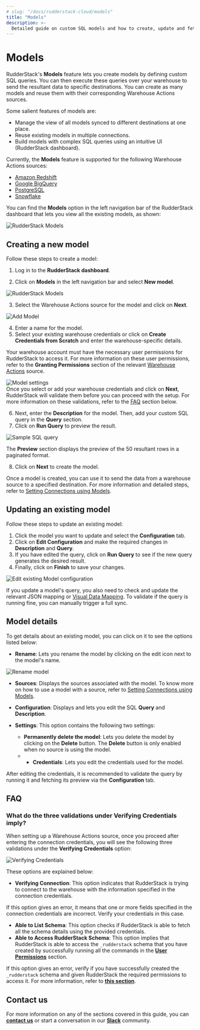 ```yaml
---
# slug: "/docs/rudderstack-cloud/models"
title: "Models"
description: >-
  Detailed guide on custom SQL models and how to create, update and fetch their details in RudderStack dashboard.
---
```


# Models

RudderStack's **Models** feature lets you create models by defining custom SQL queries. You can then execute these queries over your warehouse to send the resultant data to specific destinations. You can create as many models and reuse them with their corresponding Warehouse Actions sources.

Some salient features of models are:
* Manage the view of all models synced to different destinations at one place.
* Reuse existing models in multiple connections.
* Build models with complex SQL queries using an intuitive UI (RudderStack dashboard).

<div class="infoBlock">

Currently, the <strong>Models</strong> feature is supported for the following Warehouse Actions sources:
<ul>
<li><a href="https://www.rudderstack.com/docs/warehouse-actions/amazon-redshift/">Amazon Redshift</a></li> 
<li><a href="https://www.rudderstack.com/docs/warehouse-actions/google-bigquery/">Google BigQuery</a></li>
<li><a href="https://www.rudderstack.com/docs/warehouse-actions/postgresql/">PostgreSQL</a> </li>
<li><a href="https://www.rudderstack.com/docs/warehouse-actions/snowflake/">Snowflake</a></li>
</ul>
</div>

You can find the **Models** option in the left navigation bar of the RudderStack dashboard that lets you view all the existing models, as shown:

<img src="../assets/warehouse-actions-sources/models-view-dashboard.png" alt="RudderStack Models" />

## Creating a new model

Follow these steps to create a model:

1. Log in to the **RudderStack dashboard**.

2. Click on **Models** in the left navigation bar and select **New model**.

<img src="../assets/warehouse-actions-sources/models-dashboard.png" alt="RudderStack Models"/>

3. Select the Warehouse Actions source for the model and click on **Next**.

<img src="../assets/warehouse-actions-sources/select-source-model.png" alt="Add Model"/>

4. Enter a name for the model.
5. Select your existing warehouse credentials or click on **Create Credentials from Scratch** and enter the warehouse-specific details.
 
<div class="warningBlock">

Your warehouse account must have the necessary user permissions for RudderStack to access it. For more information on these user permissions, refer to the <strong>Granting Permissions</strong> section of the relevant <a href="https://www.rudderstack.com/docs/warehouse-actions/">Warehouse Actions</a> source.
</div>

<img src="../assets/warehouse-actions-sources/model-settings.png" alt="Model settings" />

<div class="infoBlock">
Once you select or add your warehouse credentials and click on <strong>Next</strong>, RudderStack will validate them before you can proceed with the setup. For more information on these validations, refer to the <a href="#FAQ">FAQ</a> section below.
</div>

6. Next, enter the **Description** for the model. Then, add your custom SQL query in the **Query** section. 
7. Click on **Run Query** to preview the result.

<img src="../assets/warehouse-actions-sources/sample-sql-query.png" alt="Sample SQL query" />

<div class="infoBlock">

The <strong>Preview</strong> section displays the preview of the 50 resultant rows in a paginated format.
</div>

8. Click on **Next** to create the model.

<div class="infoBlock">
Once a model is created, you can use it to send the data from a warehouse source to a specified destination. For more information and detailed steps, refer to <a href="https://www.rudderstack.com/docs/warehouse-actions/setting-connections-using-models/">Setting Connections using Models</a>.
</div>

## Updating an existing model

Follow these steps to update an existing model:

1. Click the model you want to update and select the **Configuration** tab.
2. Click on **Edit Configuration** and make the required changes in  **Description** and **Query**.
3. If you have edited the query, click on **Run Query** to see if the new query generates the desired result.
4. Finally, click on **Finish** to save your changes.

<img src="../assets/warehouse-actions-sources/edit-model-configuration.png" alt="Edit existing Model configuration" />

<div class="infoBlock">
  
If you update a model's query, you also need to check and update the relevant JSON mapping or <a href="https://www.rudderstack.com/docs/warehouse-actions/visual-data-mapper/">Visual Data Mapping</a>. To validate if the query is running fine, you can manually trigger a full sync.
</div>

## Model details

To get details about an existing model, you can click on it to see the options listed below:

- **Rename**: Lets you rename the model by clicking on the edit icon next to the model's name.

<img src="../assets/warehouse-actions-sources/model-rename.png" alt="Rename model" />

- **Sources**: Displays the sources associated with the model. To know more on how to use a model with a source, refer to [Setting Connections using Models](https://www.rudderstack.com/docs/warehouse-actions/setting-connections-using-models/).
- **Configuration**: Displays and lets you edit the SQL **Query** and **Description**.
- **Settings**: This option contains the following two settings:

   - **Permanently delete the model**: Lets you delete the model by clicking on the **Delete** button. The **Delete** button is only enabled when no source is using the model.
   - - **Credentials**: Lets you edit the credentials used for the model.

<div class="infoBlock">

After editing the credentials, it is recommended to validate the query by running it and fetching its preview via the <strong>Configuration</strong> tab.
</div>

## FAQ

### What do the three validations under Verifying Credentials imply?

When setting up a Warehouse Actions source, once you proceed after entering the connection credentials, you will see the following three validations under the **Verifying Credentials** option:

<img src="../assets/validations.png" alt="Verifying Credentials" />

These options are explained below:

* **Verifying Connection**: This option indicates that RudderStack is trying to connect to the warehouse with the information specified in the connection credentials. 

<div class="warningBlock">

If this option gives an error, it means that one or more fields specified in the connection credentials are incorrect. Verify your credentials in this case.
</div>

* **Able to List Schema**: This option checks if RudderStack is able to fetch all the schema details using the provided credentials. 
* **Able to Access RudderStack Schema**: This option implies that RudderStack is able to access the `_rudderstack` schema that you have created by successfully running all the commands in the [**User Permissions**](https://rudderstack.com/docs/warehouse-actions/amazon-redshift#creating-the-rudderstack-schema-and-granting-permissions) section. 

<div class="warningBlock">

If this option gives an error, verify if you have successfully created the `_rudderstack` schema and given RudderStack the required permissions to access it. For more information, refer to [**this section**](https://rudderstack.com/docs/warehouse-actions/amazon-redshift#creating-the-rudderstack-schema-and-granting-permissions).
</div>

## Contact us

For more information on any of the sections covered in this guide, you can [**contact us**](mailto:%20docs@rudderstack.com) or start a conversation in our [**Slack**](https://rudderstack.com/join-rudderstack-slack-community) community.
